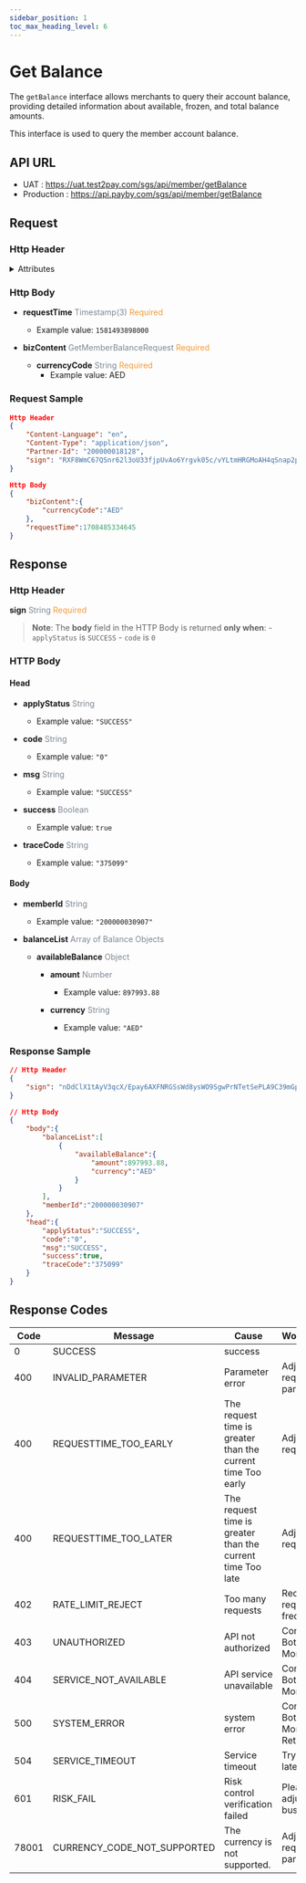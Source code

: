 ```yaml
---
sidebar_position: 1
toc_max_heading_level: 6
---
```



# Get Balance

The `getBalance` interface allows merchants to query their account balance, providing detailed information about available, frozen, and total balance amounts.

This interface is used to query the member account balance.


## API URL

- UAT : https://uat.test2pay.com/sgs/api/member/getBalance
- Production : https://api.payby.com/sgs/api/member/getBalance


## Request
### Http Header

<details>
  <summary>Attributes</summary>
  <RequestHeader/>
</details>  

### Http Body

- **requestTime** <font color='#7d8793'>Timestamp(3)</font> <font color='#f19938'>Required</font>
	- Example value: `1581493898000`

- **bizContent** <font color='#7d8793'>GetMemberBalanceRequest</font> <font color='#f19938'>Required</font>

	- **currencyCode** <font color='#7d8793'>String</font> <font color='#f19938'>Required</font>
		- Example value: AED

### Request Sample

```json
Http Header
{
    "Content-Language": "en",
    "Content-Type": "application/json",
    "Partner-Id": "200000018128",
    "sign": "RXF8WmC67QSnr62l3oU33fjpUvAo6Yrgvk05c/vYLtmHRGMoAH4qSnap2pto3mY7KgyP5wkNUsyQXJ/ZwbfccSONLb5zA7Z7q74IsOwdJw3BKXxVWr4tfjkA02Pfcp0cZWjE/Y8jTcbtgdc5VI90LNmkgPWbrSlDbNW8p3NlhnKg+Xfl95SgMBPF9afttsU/2a5jLnZXSVcXoSthxpJ6XkZwd45+jhOjBguT+IC8uLVSNRvwDisRGgf9PYv39OH6ITEhbY2sgjkdzBZBOZlt7awy2vkMEsePsuafwrNhuz7xzjj55PzNzk8+zCUu/791OhC/eFUyGimtDw5mX9cyQw=="
}

Http Body
{
    "bizContent":{
        "currencyCode":"AED"
    },
    "requestTime":1708485334645
}
```


## Response

### Http Header


**sign** <font color='#7d8793'>String</font> <font color='#f19938'>Required</font>

> **Note**:  The **body** field in the HTTP Body is returned **only when**:
	- `applyStatus` is `SUCCESS`
	- `code` is `0`

### HTTP Body

#### Head

- **applyStatus** <font color='#7d8793'>String</font>  
  - Example value: `"SUCCESS"`  

- **code** <font color='#7d8793'>String</font>  
  - Example value: `"0"`  

- **msg** <font color='#7d8793'>String</font>  
  - Example value: `"SUCCESS"`  

- **success** <font color='#7d8793'>Boolean</font>  
  - Example value: `true`  

- **traceCode** <font color='#7d8793'>String</font>  
  - Example value: `"375099"`  


#### Body

- **memberId** <font color='#7d8793'>String</font>  
  - Example value: `"200000030907"`  

- **balanceList** <font color='#7d8793'>Array of Balance Objects</font>  

  - **availableBalance** <font color='#7d8793'>Object</font>  

    - **amount** <font color='#7d8793'>Number</font>  
      - Example value: `897993.88`  

    - **currency** <font color='#7d8793'>String</font>  
      - Example value: `"AED"`  


### Response Sample

```json
// Http Header
{
	"sign": "nDdClX1tAyV3qcX/Epay6AXFNRGSsWd8ysWO9SgwPrNTetSePLA9C39mGp6qRbjJeqXLEnYLwSkBu5eKdtyVX3tflGLiV2kvRjVfYpTCjXdVL2Pcnv2w+ghjHe2jL988iklk7q5AjAgdtXNphpHcTes9pk6W3bVCbvijH6at0fExUtZ91L1LrnPGELT1IJm/lFW3w4KLh0Gxs7FzDPI9RDfUemObNlRzV8kCtkWahwPgs/hBnS69GyYDKN7ihQX2UiLuP239wl6IA+VG/ZZKHPhLs8bbuOS+LKWORIp6jRt+JsAx7c/Ot1RNyOnHKxPRKJ8bVTohEp39yUz/HwG8oA=="
}

// Http Body
{
    "body":{
        "balanceList":[
            {
                "availableBalance":{
                    "amount":897993.88,
                    "currency":"AED"
                }
            }
        ],
        "memberId":"200000030907"
    },
    "head":{
        "applyStatus":"SUCCESS",
        "code":"0",
        "msg":"SUCCESS",
        "success":true,
        "traceCode":"375099"
    }
}
```

## Response Codes

| Code   | Message                    | Cause                                | Workaround                       |
|--------|----------------------------|----------------------------------------|--------------------------------|
| 0      | SUCCESS                    | success                                |                                |
| 400    | INVALID_PARAMETER          | Parameter error                        | Adjusting request parameters   |
| 400    | REQUESTTIME_TOO_EARLY      | The request time is greater than the current time Too early     | Adjust request time            |
| 400    | REQUESTTIME_TOO_LATER      | The request time is greater than the current time Too late      | Adjust request time            |
| 402    | RATE_LIMIT_REJECT          | Too many requests                      | Reduce request frequency       |
| 403    | UNAUTHORIZED               | API not authorized                     | Contact Botim Money                  |
| 404    | SERVICE_NOT_AVAILABLE      | API service unavailable                | Contact Botim Money                  |
| 500    | SYSTEM_ERROR               | system error                           | Contact Botim Money later Retry    |
| 504    | SERVICE_TIMEOUT            | Service timeout                        | Try again later                |
| 601    | RISK_FAIL                  | Risk control verification failed       | Please adjust your business    |
| 78001  | CURRENCY_CODE_NOT_SUPPORTED| The currency is not supported.         | Adjusting request parameters   |
